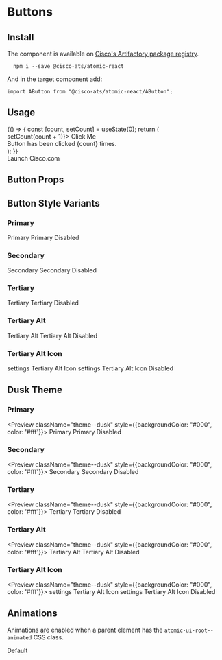 

<Meta title="Components/Buttons" component={AButton} />

# Buttons

## Install

The component is available on [Cisco's Artifactory package registry](https://devhub.cisco.com/artifactory/webapp/#/home).

```
  npm i --save @cisco-ats/atomic-react
```

And in the target component add:

```
import AButton from "@cisco-ats/atomic-react/AButton";
```

## Usage

<Preview>
  <YourComponent>
{() => {
  const [count, setCount] = useState(0);
  return (
    <div className="atomic-ui-root--animated">
      <AButton primary onClick={() => setCount(count + 1)}>
        Click Me
      </AButton>
      <div>
        Button has been clicked {count} times.
      </div>
    </div>
  );
}}
  </YourComponent>
  <div>
    <AButton secondary to="https://www.cisco.com" target="_blank">Launch Cisco.com</AButton>
  </div>
</Preview>


## Button Props

<Props of={AButton} />

## Button Style Variants

  ### Primary

<Preview>
  <AButton primary>Primary</AButton>
  <AButton primary disabled>Primary Disabled</AButton>
</Preview>

  ### Secondary

<Preview>
  <AButton secondary>Secondary</AButton>
  <AButton secondary disabled>Secondary Disabled</AButton>
</Preview>

  ### Tertiary

<Preview>
  <AButton tertiary>Tertiary</AButton>
  <AButton tertiary disabled>Tertiary Disabled</AButton>
</Preview>

  ### Tertiary Alt

<Preview>
  <AButton tertiaryAlt>Tertiary Alt</AButton>
  <AButton tertiaryAlt disabled>Tertiary Alt Disabled</AButton>
</Preview>

  ### Tertiary Alt Icon

<Preview>
  <AButton tertiaryAltIcon>
    <AIcon>settings</AIcon>
    Tertiary Alt Icon
  </AButton>
  <AButton tertiaryAltIcon disabled>
    <AIcon>settings</AIcon>
    Tertiary Alt Icon Disabled
  </AButton>
</Preview>

## Dusk Theme

  ### Primary

<Preview className="theme--dusk" style={{backgroundColor: "#000", color: '#fff'}}>
  <AButton primary>Primary</AButton>
  <AButton primary disabled>Primary Disabled</AButton>
</Preview>

  ### Secondary

<Preview className="theme--dusk" style={{backgroundColor: "#000", color: '#fff'}}>
  <AButton secondary>Secondary</AButton>
  <AButton secondary disabled>Secondary Disabled</AButton>
</Preview>

  ### Tertiary

<Preview className="theme--dusk" style={{backgroundColor: "#000", color: '#fff'}}>
  <AButton tertiary>Tertiary</AButton>
  <AButton tertiary disabled>Tertiary Disabled</AButton>
</Preview>

  ### Tertiary Alt

<Preview className="theme--dusk" style={{backgroundColor: "#000", color: '#fff'}}>
  <AButton tertiaryAlt>Tertiary Alt</AButton>
  <AButton tertiaryAlt disabled>Tertiary Alt Disabled</AButton>
</Preview>

  ### Tertiary Alt Icon

<Preview className="theme--dusk" style={{backgroundColor: "#000", color: '#fff'}}>
  <AButton tertiaryAltIcon>
    <AIcon>settings</AIcon>
    Tertiary Alt Icon
  </AButton>
  <AButton tertiaryAltIcon disabled>
    <AIcon>settings</AIcon>
    Tertiary Alt Icon Disabled
  </AButton>
</Preview>


## Animations

Animations are enabled when a parent element has the `atomic-ui-root--animated` CSS class.

<Preview>
  <div className="atomic-ui-root--animated">
    <AButton primary>
      Default
    </AButton>
  </div>
</Preview>

